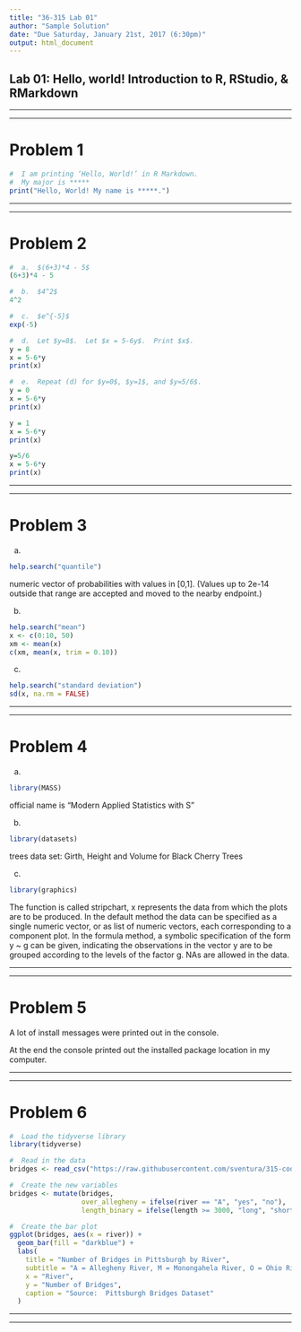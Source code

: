```yaml
---
title: "36-315 Lab 01"
author: "Sample Solution"
date: "Due Saturday, January 21st, 2017 (6:30pm)"
output: html_document
---
```



##  Lab 01:  Hello, world!  Introduction to R, RStudio, & RMarkdown


***
***


#  Problem 1

```r
#  I am printing ‘Hello, World!’ in R Markdown.
#  My major is *****
print("Hello, World! My name is *****.")
```


***
***


#  Problem 2

```r
#  a.  $(6+3)*4 - 5$
(6+3)*4 - 5

#  b.  $4^2$
4^2

#  c.  $e^{-5}$
exp(-5)

#  d.  Let $y=8$.  Let $x = 5-6y$.  Print $x$.
y = 8
x = 5-6*y
print(x)

#  e.  Repeat (d) for $y=0$, $y=1$, and $y=5/6$.
y = 0
x = 5-6*y
print(x)

y = 1
x = 5-6*y
print(x)

y=5/6
x = 5-6*y
print(x)
```


***
***


#  Problem 3

a.  
```r
help.search("quantile")
```

numeric vector of probabilities with values in [0,1]. (Values up to 2e-14 outside that range are accepted and moved to the nearby endpoint.)

b.  
```r
help.search("mean")
x <- c(0:10, 50)
xm <- mean(x)
c(xm, mean(x, trim = 0.10))
```

c.  
```r
help.search("standard deviation")
sd(x, na.rm = FALSE)
```


***
***


#  Problem 4

a.  
```r
library(MASS)
```

official name is "Modern Applied Statistics with S"

b.  
```r
library(datasets)
```

trees data set: Girth, Height and Volume for Black Cherry Trees

c.  
```r
library(graphics)
```

The function is called stripchart, x represents the data from which the plots are to be produced. In the default method the data can be specified as a single numeric vector, or as list of numeric vectors, each corresponding to a component plot. In the formula method, a symbolic specification of the form y ~ g can be given, indicating the observations in the vector y are to be grouped according to the levels of the factor g. NAs are allowed in the data.


***
***


#  Problem 5

A lot of install messages were printed out in the console.

At the end the console printed out the installed package location in my computer.


***
***


#  Problem 6

```r
#  Load the tidyverse library
library(tidyverse)

#  Read in the data
bridges <- read_csv("https://raw.githubusercontent.com/sventura/315-code-and-datasets/master/data/bridges-pgh.csv")

#  Create the new variables
bridges <- mutate(bridges, 
                  over_allegheny = ifelse(river == "A", "yes", "no"),
                  length_binary = ifelse(length >= 3000, "long", "short"))

#  Create the bar plot
ggplot(bridges, aes(x = river)) + 
  geom_bar(fill = "darkblue") + 
  labs(
    title = "Number of Bridges in Pittsburgh by River",
    subtitle = "A = Allegheny River, M = Monongahela River, O = Ohio River",
    x = "River",
    y = "Number of Bridges",
    caption = "Source:  Pittsburgh Bridges Dataset"
  )
```


***
***

